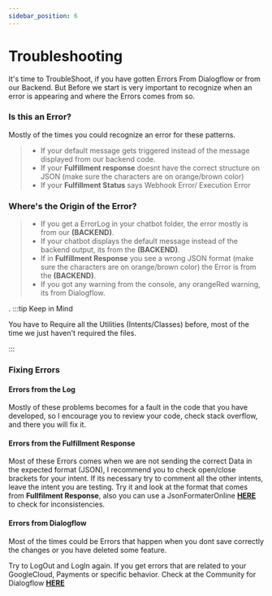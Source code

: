 ```yaml
---
sidebar_position: 6
---
```


# Troubleshooting

It's time to TroubleShoot, if you have gotten Errors From Dialogflow or from our Backend. But Before we start is very important to recognize when an error is appearing and where the Errors comes from so.

### Is this an Error?

Mostly of the times you could recognize an error for these patterns.

> - If your default message gets triggered instead of the message displayed from our backend code.
> - If your **Fulfillment response** doesnt have the correct structure on JSON (make sure the characters are on orange/brown color)
> - If your **Fulfillment Status** says Webhook Error/ Execution Error

### Where's the Origin of the Error?

> - If you get a ErrorLog in your chatbot folder, the error mostly is from our **(BACKEND)**.
> - If your chatbot displays the default message instead of the backend output, its from the **(BACKEND)**.
> - If in **Fulfillment Response** you see a wrong JSON format (make sure the characters are on orange/brown color) the Error is from the **(BACKEND)**.
> - If you got any warning from the console, any orangeRed warning, its from Dialogflow.

.
:::tip Keep in Mind

You have to Require all the Utilities (Intents/Classes) before, most of the time we just haven't required the files.

:::

<!-- :::danger Take care

This action is dangerous

::: -->

### Fixing Errors

#### Errors from the Log

Mostly of these problems becomes for a fault in the code that you have developed, so I encourage you to review your code, check stack overflow, and there you will fix it.

#### Errors from the Fulfillment Response

Most of these Errors comes when we are not sending the correct Data in the expected format (JSON), I recommend you to check open/close brackets for your intent. If its necessary try to comment all the other intents, leave the intent you are testing. Try it and look at the format that comes from **Fullfilment Response**, also you can use a JsonFormaterOnline [**HERE**](https://jsoneditoronline.org/) to check for inconsistencies.

#### Errors from Dialogflow

Most of the times could be Errors that happen when you dont save correctly the changes or you have deleted some feature.

Try to LogOut and LogIn again. If you get errors that are related to your GoogleCloud, Payments or specific behavior. Check at the Community for Dialogflow [**HERE**](https://groups.google.com/g/dialogflow-essentials-edition-users)
